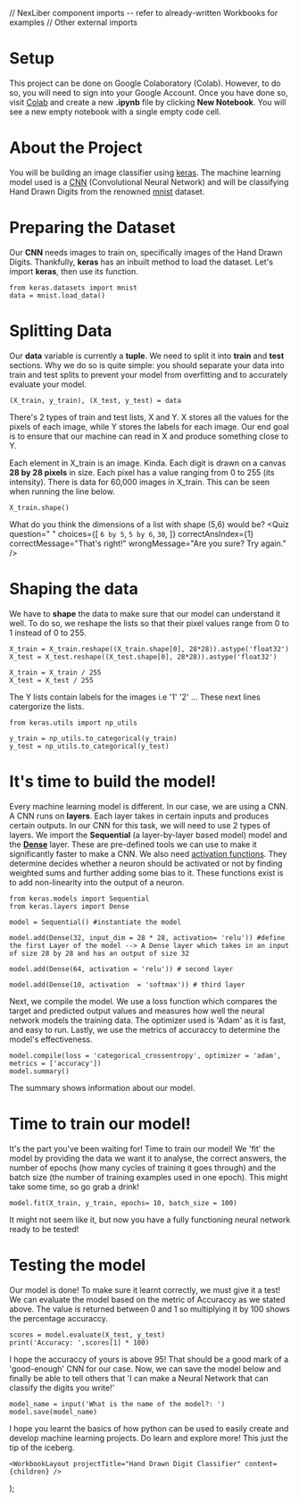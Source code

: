 // NexLiber component imports -- refer to already-written Workbooks for examples
// Other external imports

# Setup

This project can be done on Google Colaboratory (Colab). However, to do so, you will need to sign into your Google Account. Once you have done so, visit [Colab](https://research.google.com/colaboratory/) and create a new **.ipynb** file by clicking **New Notebook**. You will see a new empty notebook with a single empty code cell.

# About the Project

You will be building an image classifier using [keras](https://keras.io/). The machine learning model used is a [CNN](https://en.wikipedia.org/wiki/Convolutional_neural_network) (Convolutional Neural Network) and will be classifying Hand Drawn Digits from the renowned [mnist](https://en.wikipedia.org/wiki/MNIST_database) dataset.

# Preparing the Dataset

Our **CNN** needs images to train on, specifically images of the Hand Drawn Digits. Thankfully, **keras** has an inbuilt method to load the dataset. Let's import **keras**, then use its function.

```
from keras.datasets import mnist
data = mnist.load_data()
```

# Splitting Data

Our **data** variable is currently a **tuple**. We need to split it into **train** and **test** sections. Why we do so is quite simple: you should separate your data into train and test splits to prevent your model from overfitting and to accurately evaluate your model.

```
(X_train, y_train), (X_test, y_test) = data
```

There's 2 types of train and test lists, X and Y. X stores all the values for the pixels of each image, while Y stores the labels for each image. Our end goal is to ensure that our machine can read in X and produce something close to Y.

Each element in X_train is an image. Kinda. Each digit is drawn on a canvas **28 by 28 pixels** in size. Each pixel has a value ranging from 0 to 255 (its intensity). There is data for 60,000 images in X_train. This can be seen when running the line below.
```
X_train.shape()
```

What do you think the dimensions of a list with shape (5,6) would be?
<Quiz
    question=" "
    choices={[
        `6 by 5`,
        `5 by 6`,
        `30`,
    ]}
    correctAnsIndex={1}
    correctMessage="That's right!"
    wrongMessage="Are you sure? Try again."
/>

# Shaping the data

We have to **shape** the data to make sure that our model can understand it well. To do so, we reshape the lists so that their pixel values range from 0 to 1 instead of 0 to 255.

```
X_train = X_train.reshape((X_train.shape[0], 28*28)).astype('float32')
X_test = X_test.reshape((X_test.shape[0], 28*28)).astype('float32')

X_train = X_train / 255
X_test = X_test / 255
```

The Y lists contain labels for the images i.e '1' '2' ... These next lines catergorize the lists.

```
from keras.utils import np_utils

y_train = np_utils.to_categorical(y_train)
y_test = np_utils.to_categorical(y_test)
```

# It's time to build the model!

Every machine learning model is different. In our case, we are using a CNN. A CNN runs on **layers**. Each layer takes in certain inputs and produces certain outputs.
In our CNN for this task, we will need to use 2 types of layers. We import the **Sequential** (a layer-by-layer based model) model and the [**Dense**](https://analyticsindiamag.com/a-complete-understanding-of-dense-layers-in-neural-networks/#:~:text=Sign%20up-,What%20is%20a%20Dense%20Layer%3F,in%20artificial%20neural%20network%20networks) layer. These are pre-defined tools we can use to make it significantly faster to make a CNN.
We also need [activation functions](https://towardsdatascience.com/activation-functions-neural-networks-1cbd9f8d91d6). They determine decides whether a neuron should be activated or not by finding weighted sums and further adding some bias to it. These functions exist is to add non-linearity into the output of a neuron.
```
from keras.models import Sequential
from keras.layers import Dense

model = Sequential() #instantiate the model

model.add(Dense(32, input_dim = 28 * 28, activation= 'relu')) #define the first Layer of the model --> A Dense layer which takes in an input of size 28 by 28 and has an output of size 32 

model.add(Dense(64, activation = 'relu')) # second layer

model.add(Dense(10, activation  = 'softmax')) # third layer
```

Next, we compile the model. We use a loss function which compares the target and predicted output values and measures how well the neural network models the training data. The optimizer used is 'Adam' as it is fast, and easy to run. Lastly, we use the metrics of accuraccy to determine the model's effectiveness.

```
model.compile(loss = 'categorical_crossentropy', optimizer = 'adam', metrics = ['accuracy'])
model.summary()
```

The summary shows information about our model. 

# Time to train our model!

It's the part you've been waiting for! Time to train our model! We 'fit' the model by providing the data we want it to analyse, the correct answers, the number of epochs (how many cycles of training it goes through) and the batch size (the number of training examples used in one epoch).
This might take some time, so go grab a drink!

```
model.fit(X_train, y_train, epochs= 10, batch_size = 100)
```

It might not seem like it, but now you have a fully functioning neural network ready to be tested!

# Testing the model

Our model is done! To make sure it learnt correctly, we must give it a test! We can evaluate the model based on the metric of Accuraccy as we stated above. The value is returned between 0 and 1 so multiplying it by 100 shows the percentage accuraccy.

```
scores = model.evaluate(X_test, y_test)
print('Accuracy: ',scores[1] * 100)
```

I hope the accuraccy of yours is above 95! That should be a good mark of a 'good-enough' CNN for our case. Now, we can save the model below and finally be able to tell others that 'I can make a Neural Network that can classify the digits you write!'

```
model_name = input('What is the name of the model?: ')
model.save(model_name)
```

I hope you learnt the basics of how python can be used to easily create and develop machine learning projects. Do learn and explore more! This just the tip of the iceberg.


    <WorkbookLayout projectTitle="Hand Drawn Digit Classifier" content={children} />
);